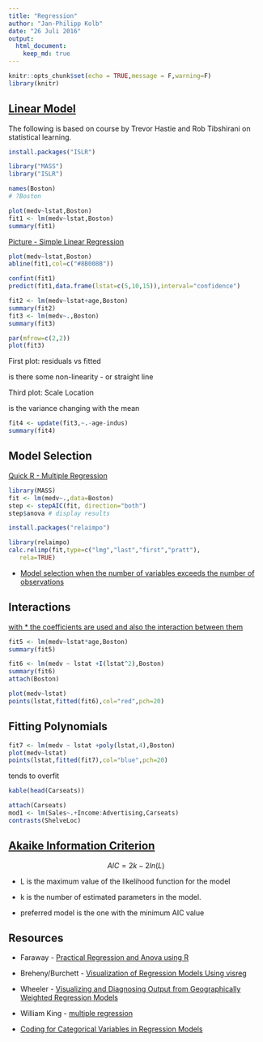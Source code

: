 ```yaml
---
title: "Regression"
author: "Jan-Philipp Kolb"
date: "26 Juli 2016"
output:
  html_document:
    keep_md: true
---
```


```r
knitr::opts_chunk$set(echo = TRUE,message = F,warning=F)
library(knitr)
```

## [Linear Model](https://www.youtube.com/watch?v=5ONFqIk3RFg)

The following is based on course by Trevor Hastie and Rob Tibshirani on statistical learning.  

```r
install.packages("ISLR")
```

```r
library("MASS")
library("ISLR")
```

```r
names(Boston)
# ?Boston
```

```r
plot(medv~lstat,Boston)
fit1 <- lm(medv~lstat,Boston)
summary(fit1)
```

[Picture - Simple Linear Regression](http://i0.wp.com/3.bp.blogspot.com/-M-eh1oV6NT0/Vn4nPWRl-LI/AAAAAAAAAbA/qiLz64Ky2Zw/s320/regression.png?resize=350%2C200)


```r
plot(medv~lstat,Boston)
abline(fit1,col=c("#8B008B"))
```

```r
confint(fit1)
predict(fit1,data.frame(lstat=c(5,10,15)),interval="confidence")
```

```r
fit2 <- lm(medv~lstat+age,Boston)
summary(fit2)
fit3 <- lm(medv~.,Boston)
summary(fit3)
```

```r
par(mfrow=c(2,2))
plot(fit3)
```

First plot: residuals vs fitted

is there some non-linearity - or straight line

Third plot: Scale Location

is the variance changing with the mean

```r
fit4 <- update(fit3,~.-age-indus)
summary(fit4)
```

## Model Selection

[Quick R - Multiple Regression](http://www.statmethods.net/stats/regression.html)

```r
library(MASS)
fit <- lm(medv~.,data=Boston)
step <- stepAIC(fit, direction="both")
step$anova # display results 
```

```r
install.packages("relaimpo")
```



```r
library(relaimpo)
calc.relimp(fit,type=c("lmg","last","first","pratt"),
   rela=TRUE)
```


- [Model selection when the number of variables exceeds the number of observations](https://web.stanford.edu/~vcs/thesis.pdf)


## Interactions

[with * the coefficients are used and also the interaction between them](http://www.gardenersown.co.uk/education/lectures/r/regression.htm)


```r
fit5 <- lm(medv~lstat*age,Boston)
summary(fit5)
```

```r
fit6 <- lm(medv ~ lstat +I(lstat^2),Boston)
summary(fit6)
attach(Boston)

plot(medv~lstat)
points(lstat,fitted(fit6),col="red",pch=20)

```

## Fitting Polynomials

```r
fit7 <- lm(medv ~ lstat +poly(lstat,4),Boston)
plot(medv~lstat)
points(lstat,fitted(fit7),col="blue",pch=20)
```

tends to overfit

```r
kable(head(Carseats))
```

```r
attach(Carseats)
mod1 <- lm(Sales~.+Income:Advertising,Carseats)
contrasts(ShelveLoc)
```

## [Akaike Information Criterion](https://en.wikipedia.org/wiki/Akaike_information_criterion)

$$ AIC=2k - 2ln(L) $$ 

- L is the maximum value of the likelihood function for the model

- k is the number of estimated parameters in the model.

- preferred model is the one with the minimum AIC value

## Resources

- Faraway - [Practical Regression and Anova using R](https://cran.r-project.org/doc/contrib/Faraway-PRA.pdf)

- Breheny/Burchett - [Visualization of Regression Models Using visreg](http://myweb.uiowa.edu/pbreheny/publications/visreg.pdf)

- Wheeler - [Visualizing and Diagnosing Output from Geographically Weighted Regression Models](https://www.sph.emory.edu/departments/bios/documents/techdocs/2008/Tech_Report_08-02.pdf)

- William King - [multiple regression](https://ww2.coastal.edu/kingw/statistics/R-tutorials/multregr.html)

- [Coding for Categorical Variables in Regression Models](http://statistics.ats.ucla.edu/stat/r/modules/dummy_vars.htm)